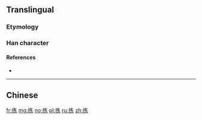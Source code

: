 {{also|揀}}
==Translingual==

===Etymology===
{{Han simp|揀|f=柬|t=𫠣}}

===Han character===
{{Han char|rn=64|rad=手|as=05|sn=8|four=|canj=QKVC}}

====References====
* {{Han ref|kx=0427.161|hdz=31851.010|uh=62E3}}

----

==Chinese==
{{zh-see|揀}}

[[fr:拣]]
[[mg:拣]]
[[no:拣]]
[[pl:拣]]
[[ru:拣]]
[[zh:拣]]